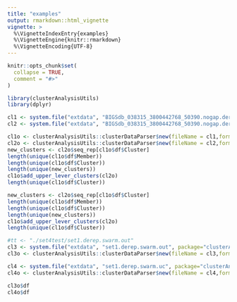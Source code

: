 ```yaml
---
title: "examples"
output: rmarkdown::html_vignette
vignette: >
  %\VignetteIndexEntry{examples}
  %\VignetteEngine{knitr::rmarkdown}
  %\VignetteEncoding{UTF-8}
---
```


```r
knitr::opts_chunk$set(
  collapse = TRUE,
  comment = "#>"
)
```

```r
library(clusterAnalysisUtils)
library(dplyr)
```



```r
cl1 <- system.file("extdata", "BIGSdb_038315_3800442768_50390.nogap.derep.uc", package="clusterAnalysisUtils")
cl2 <- system.file("extdata", "BIGSdb_038315_3800442768_50390.nogap.derep.swarm.uc", package="clusterAnalysisUtils")

cl1o <- clusterAnalysisUtils::clusterDataParser$new(fileName = cl1,format = "UC",remove_sizes = T)
cl2o <- clusterAnalysisUtils::clusterDataParser$new(fileName = cl2,format = "UC",remove_sizes = T)
new_clusters <- cl2o$seq_rep[cl1o$df$Cluster]
length(unique(cl1o$df$Member))
length(unique(cl1o$df$Cluster))
length(unique(new_clusters))
cl1o$add_upper_lever_clusters(cl2o)
length(unique(cl1o$df$Cluster))

```


```r
new_clusters <- cl2o$seq_rep[cl1o$df$Cluster]
length(unique(cl1o$df$Member))
length(unique(cl1o$df$Cluster))
length(unique(new_clusters))
cl1o$add_upper_lever_clusters(cl2o)
length(unique(cl1o$df$Cluster))

```


```r
#tt <- "./set4test/set1.derep.swarm.out"
cl3 <- system.file("extdata", "set1.derep.swarm.out", package="clusterAnalysisUtils")
cl3o <- clusterAnalysisUtils::clusterDataParser$new(fileName = cl3,format = "MT",remove_sizes = T)

cl4 <- system.file("extdata", "set1.derep.swarm.uc", package="clusterAnalysisUtils")
cl4o <- clusterAnalysisUtils::clusterDataParser$new(fileName = cl4,format = "UC",remove_sizes = T)

cl3o$df
cl4o$df
```
